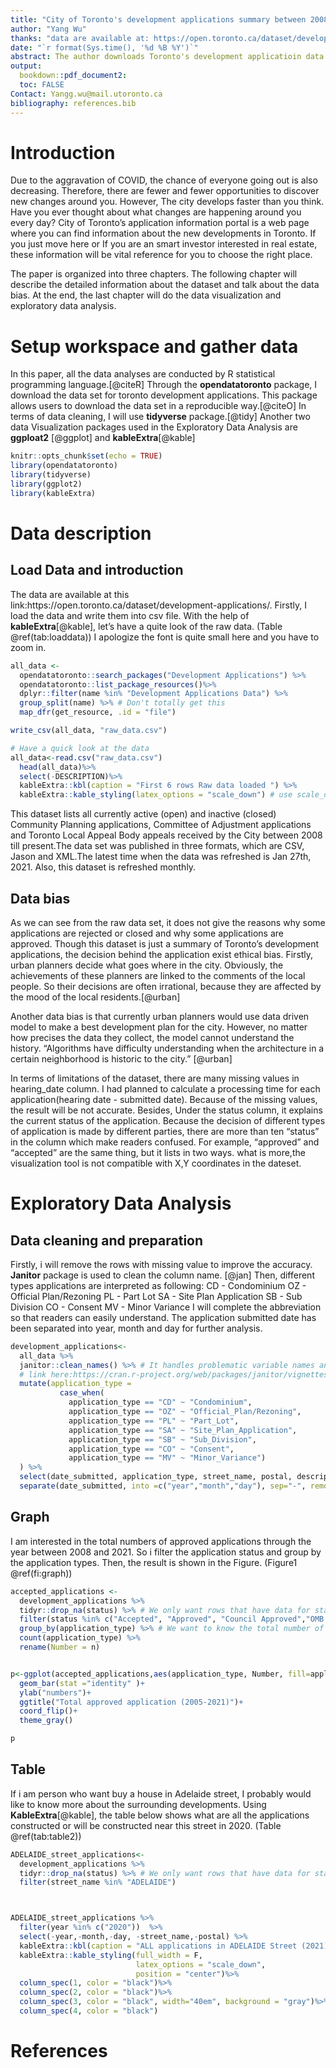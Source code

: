 ```yaml
---
title: "City of Toronto's development applications summary between 2008 and 2021"
author: "Yang Wu"
thanks: "data are available at: https://open.toronto.ca/dataset/development-applications/."
date: "`r format(Sys.time(), '%d %B %Y')`"
abstract: The author downloads Toronto's development applicatioin data set from Open Data Toronto website and summarize all the approved and in progress applications between 2008 and 2021.For governments, these data provides a overview for them to consider the next step urban planning. For individuals, these data make them aware what infrastructure and new projects are around.
output:
  bookdown::pdf_document2:
  toc: FALSE
Contact: Yangg.wu@mail.utoronto.ca
bibliography: references.bib
---
```

# Introduction 

Due to the aggravation of COVID, the chance of everyone going out is also decreasing. Therefore, there are fewer and fewer opportunities to discover new changes around you. However, The city develops faster than you think. Have you ever thought about what changes are happening around you every day? City of Toronto's application information portal is a web page where you can find information about the new developments in Toronto. If you just move here or If you are an smart investor interested in real estate, these information will be vital reference for you to choose the right place. 

The paper is organized into three chapters. The following chapter will describe the detailed information about the dataset and talk about the data bias. At the end, the last chapter will do the data visualization and exploratory data analysis. 


# Setup workspace and gather data
In this paper, all the data analyses are conducted by R statistical programming language.[@citeR] Through the **opendatatoronto** package, I download the data set for toronto development applications. This package allows users to download the data set in a reproducible way.[@citeO] In terms of data cleaning, I will use **tidyverse** package.[@tidy] Another two data Visualization packages used in the Exploratory Data Analysis are **ggploat2** [@ggplot] and **kableExtra**[@kable]
```r
knitr::opts_chunk$set(echo = TRUE)
library(opendatatoronto)
library(tidyverse)
library(ggplot2)
library(kableExtra)
```
# Data description

## Load Data and introduction
The data are available at this link:https://open.toronto.ca/dataset/development-applications/.
Firstly, I load the data and write them into csv file. With the help of **kableExtra**[@kable], let's have a quite look of the raw data. (Table \@ref(tab:loaddata)) I apologize the font is quite small here and you have to zoom in. 
```r
all_data <- 
  opendatatoronto::search_packages("Development Applications") %>% 
  opendatatoronto::list_package_resources()%>% 
  dplyr::filter(name %in% "Development Applications Data") %>% 
  group_split(name) %>% # Don't totally get this
  map_dfr(get_resource, .id = "file")

write_csv(all_data, "raw_data.csv")

# Have a quick look at the data
all_data<-read.csv("raw_data.csv")
  head(all_data)%>%
  select(-DESCRIPTION)%>%
  kableExtra::kbl(caption = "First 6 rows Raw data loaded ") %>%
  kableExtra::kable_styling(latex_options = "scale_down") # use scale_down option to make the font smaller and knit a completed table to PDF
```

This dataset lists all currently active (open) and inactive (closed) Community Planning applications, Committee of Adjustment applications and Toronto Local Appeal Body appeals received by the City between 2008 till present.The data set was published in three formats, which are CSV, Jason and XML.The latest time when the data was refreshed is Jan 27th, 2021. Also, this dataset is refreshed monthly.

## Data bias 
As we can see from the raw data set, it does not give the reasons why some applications are rejected or closed and why some applications are approved. Though this dataset is just a summary of Toronto's development applications, the decision behind the application exist ethical bias. Firstly, urban planners decide what goes where in the city. Obviously, the achievements of these planners are linked to the comments of the local people. So their decisions are often irrational, because they are affected by the mood of the local residents.[@urban]

Another data bias is that currently urban planners would use data driven model to make a best development plan for the city. However, no matter how precises the data they collect, the model cannot understand the history. "Algorithms have difficulty understanding when the architecture in a certain neighborhood is historic to the city." [@urban]

In terms of limitations of the dataset, there are many missing values in hearing_date column. I had planned to calculate a processing time for each application(hearing date - submitted date). Because of the missing values, the result will be not accurate. Besides, Under the status column, it explains the current status of the application. Because the decision of different types of application is made by different parties, there are more than ten "status" in the column which make readers confused. For example, "approved" and "accepted" are the same thing, but it lists in two ways. what is more,the  visualization tool is not compatible with X,Y coordinates in the dateset. 

# Exploratory Data Analysis

## Data cleaning and preparation 
Firstly, i will remove the rows with missing value to improve the accuracy. **Janitor** package is used to clean the column name. [@jan] Then, different types applications are interpreted as following:
 CD - Condominium
 OZ - Official Plan/Rezoning
 PL - Part Lot
 SA - Site Plan Application
 SB - Sub Division
 CO - Consent
 MV - Minor Variance
I will complete the abbreviation so that readers can easily understand. The application submitted date has been separated into year, month and day for further analysis. 
```r
development_applications<-
  all_data %>% 
  janitor::clean_names() %>% # It handles problematic variable names and Make the column names easier to type
  # link here:https://cran.r-project.org/web/packages/janitor/vignettes/janitor.html#clean-data.frame-names-with-clean_names
  mutate(application_type = 
           case_when(
             application_type == "CD" ~ "Condominium",
             application_type == "OZ" ~ "Official_Plan/Rezoning",
             application_type == "PL" ~ "Part_Lot",
             application_type == "SA" ~ "Site_Plan_Application",
             application_type == "SB" ~ "Sub_Division",
             application_type == "CO" ~ "Consent",
             application_type == "MV" ~ "Minor_Variance")
  ) %>%
  select(date_submitted, application_type, street_name, postal, description, status) %>%
  separate(date_submitted, into =c("year","month","day"), sep="-", remove = FALSE)


```
## Graph
I am interested in the total numbers of approved applications through the year between 2008 and 2021. So i filter the application status and group by the application types. 
Then, the result is shown in the Figure.  (Figure1 \@ref(fi:graph))
```r
accepted_applications <- 
  development_applications %>% 
  tidyr::drop_na(status) %>% # We only want rows that have data for status
  filter(status %in% c("Accepted", "Approved", "Council Approved","OMB Approved")) %>%# filter the applications only in accepted status
  group_by(application_type) %>% # We want to know the total number of applications by type
  count(application_type) %>%
  rename(Number = n) 


p<-ggplot(accepted_applications,aes(application_type, Number, fill=application_type))+
  geom_bar(stat ="identity" )+
  ylab("numbers")+
  ggtitle("Total approved application (2005-2021)")+
  coord_flip()+
  theme_gray()

p
```

## Table
If i am person who want buy a house in Adelaide street, I probably would like to know more about the surrounding developments. Using **KableExtra**[@kable], the table below shows what are all the applications constructed or will be constructed near this street in 2020. 
(Table \@ref(tab:table2))

```r
ADELAIDE_street_applications<-
  development_applications %>%
  tidyr::drop_na(status) %>% # We only want rows that have data for status
  filter(street_name %in% "ADELAIDE") 



ADELAIDE_street_applications %>% 
  filter(year %in% c("2020"))  %>%
  select(-year,-month,-day, -street_name,-postal) %>%
  kableExtra::kbl(caption = "ALL applications in ADELAIDE Street (2021)") %>%
  kableExtra::kable_styling(full_width = F,
                            latex_options = "scale_down",
                            position = "center")%>%
  column_spec(1, color = "black")%>%
  column_spec(2, color = "black")%>%
  column_spec(3, color = "black", width="40em", background = "gray")%>%
  column_spec(4, color = "black")

```


# References


